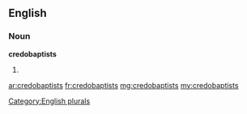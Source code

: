 ==English==

===Noun===
'''credobaptists'''

# {{plural of|credobaptist}}

[[Category:English plurals]]

[[ar:credobaptists]]
[[fr:credobaptists]]
[[mg:credobaptists]]
[[my:credobaptists]]